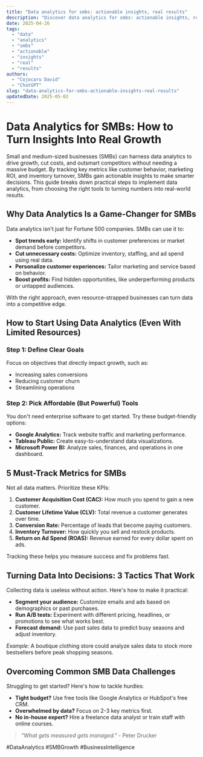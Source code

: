 ```yaml
---
title: "Data analytics for smbs: actionable insights, real results"
description: "Discover data analytics for smbs: actionable insights, real results with this in-depth guide, providing actionable insights and practical tips to boost your knowledge and results."
date: 2025-04-26
tags:
  - "data"
  - "analytics"
  - "smbs"
  - "actionable"
  - "insights"
  - "real"
  - "results"
authors:
  - "Cojocaru David"
  - "ChatGPT"
slug: "data-analytics-for-smbs-actionable-insights-real-results"
updatedDate: 2025-05-02
---
```


# Data Analytics for SMBs: How to Turn Insights Into Real Growth  

Small and medium-sized businesses (SMBs) can harness data analytics to drive growth, cut costs, and outsmart competitors without needing a massive budget. By tracking key metrics like customer behavior, marketing ROI, and inventory turnover, SMBs gain actionable insights to make smarter decisions. This guide breaks down practical steps to implement data analytics, from choosing the right tools to turning numbers into real-world results.  

## Why Data Analytics Is a Game-Changer for SMBs  

Data analytics isn't just for Fortune 500 companies. SMBs can use it to:  

- **Spot trends early:** Identify shifts in customer preferences or market demand before competitors.  
- **Cut unnecessary costs:** Optimize inventory, staffing, and ad spend using real data.  
- **Personalize customer experiences:** Tailor marketing and service based on behavior.  
- **Boost profits:** Find hidden opportunities, like underperforming products or untapped audiences.  

With the right approach, even resource-strapped businesses can turn data into a competitive edge.  

## How to Start Using Data Analytics (Even With Limited Resources)  

### Step 1: Define Clear Goals  

Focus on objectives that directly impact growth, such as:  
- Increasing sales conversions  
- Reducing customer churn  
- Streamlining operations  

### Step 2: Pick Affordable (But Powerful) Tools  

You don't need enterprise software to get started. Try these budget-friendly options:  
- **Google Analytics:** Track website traffic and marketing performance.  
- **Tableau Public:** Create easy-to-understand data visualizations.  
- **Microsoft Power BI:** Analyze sales, finances, and operations in one dashboard.  

## 5 Must-Track Metrics for SMBs  

Not all data matters. Prioritize these KPIs:  

1. **Customer Acquisition Cost (CAC):** How much you spend to gain a new customer.  
2. **Customer Lifetime Value (CLV):** Total revenue a customer generates over time.  
3. **Conversion Rate:** Percentage of leads that become paying customers.  
4. **Inventory Turnover:** How quickly you sell and restock products.  
5. **Return on Ad Spend (ROAS):** Revenue earned for every dollar spent on ads.  

Tracking these helps you measure success and fix problems fast.  

## Turning Data Into Decisions: 3 Tactics That Work  

Collecting data is useless without action. Here's how to make it practical:  

- **Segment your audience:** Customize emails and ads based on demographics or past purchases.  
- **Run A/B tests:** Experiment with different pricing, headlines, or promotions to see what works best.  
- **Forecast demand:** Use past sales data to predict busy seasons and adjust inventory.  

*Example:* A boutique clothing store could analyze sales data to stock more bestsellers before peak shopping seasons.  

## Overcoming Common SMB Data Challenges  

Struggling to get started? Here's how to tackle hurdles:  

- **Tight budget?** Use free tools like Google Analytics or HubSpot's free CRM.  
- **Overwhelmed by data?** Focus on 2-3 key metrics first.  
- **No in-house expert?** Hire a freelance data analyst or train staff with online courses.  

> *"What gets measured gets managed."* - Peter Drucker  

#DataAnalytics #SMBGrowth #BusinessIntelligence